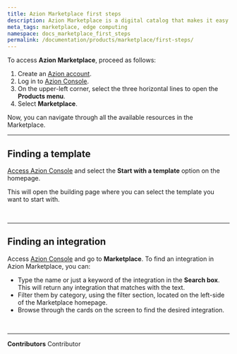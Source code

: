 ```yaml
---
title: Azion Marketplace first steps
description: Azion Marketplace is a digital catalog that makes it easy to find, test, and deploy edge-running software that runs anywhere.
meta_tags: marketplace, edge computing
namespace: docs_marketplace_first_steps
permalink: /documentation/products/marketplace/first-steps/
---
```



To access **Azion Marketplace**, proceed as follows:

1. Create an [Azion account](/en/documentation/products/accounts/creating-account/).
2. Log in to [Azion Console](https://console.azion.com/).
3. On the upper-left corner, select the three horizontal lines to open the **Products menu**.
4. Select **Marketplace**.

Now, you can navigate through all the available resources in the Marketplace.

---

## Finding a template

[Access Azion Console](https://console.azion.com/) and select the **Start with a template** option on the homepage.

This will open the building page where you can select the template you want to start with.

<LinkButton outlined link="/en/documentation/products/marketplace/templates/" label="go to templates reference" variant="secondary" /> 
<br />
<LinkButton outlined link="/en/documentation/products/start-with-a-template/" label="go to start with a template guide" variant="secondary" /> 

---

## Finding an integration

Access [Azion Console](https://console.azion.com/) and go to **Marketplace**. To find an integration in Azion Marketplace, you can:

- Type the name or just a keyword of the integration in the **Search box**. This will return any integration that matches with the text.
- Filter them by category, using the filter section, located on the left-side of the Marketplace homepage. 
- Browse through the cards on the screen to find the desired integration.

<LinkButton outlined link="/en/documentation/products/marketplace/integrations/" label="go to integrations reference" variant="secondary" /> 
<br />
<LinkButton outlined link="/en/documentation/products/marketplace/install-an-integration/" label="go to install an integration guide" variant="secondary" /> 


---


**Contributors** <ContributorList>Contributor</ContributorList>
